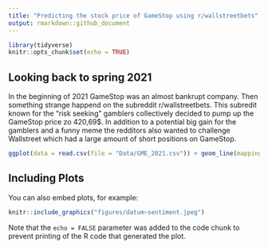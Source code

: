 ```yaml
---
title: "Predicting the stock price of GameStop using r/wallstreetbets"
output: rmarkdown::github_document
---
```


```r
library(tidyverse)
knitr::opts_chunk$set(echo = TRUE)
```

## Looking back to spring 2021

In the beginning of 2021 GameStop was an almost bankrupt company. Then something strange happend on the subreddit r/wallstreetbets. This subredit known for the "risk seeking" gamblers collectively decided to pump up the GameStop price zo 420,69$. In addition to a potential big gain for the gamblers and a funny meme the redditors also wanted to challenge Wallstreet which had a large amount of short positions on GameStop.

```r
ggplot(data = read.csv(file = "Data/GME_2021.csv")) + geom_line(mapping = aes(x=as.Date(Date), y =Close)) + labs(x= "Date" , y = "Closing of GME", title = "Stock price of GameStop in 2021")
```

## Including Plots

You can also embed plots, for example:

```r
knitr::include_graphics("figures/datum~sentiment.jpeg")
```

Note that the `echo = FALSE` parameter was added to the code chunk to prevent printing of the R code that generated the plot.
